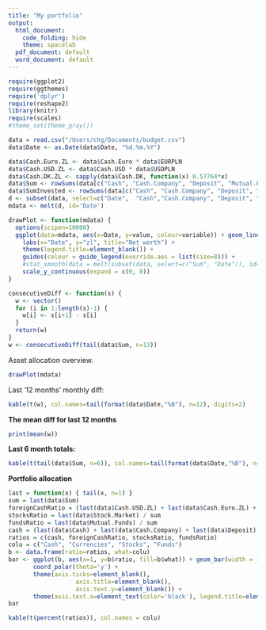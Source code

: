 ```yaml
---
title: "My portfolio"
output:
  html_document:
    code_folding: hide
    theme: spacelab
  pdf_document: default
  word_document: default
---
```


```r
require(ggplot2)
require(ggthemes)
require('dplyr')
require(reshape2)
library(knitr)
require(scales)
#theme_set(theme_gray())

data = read.csv("/Users/chg/Documents/budget.csv")
data$Date <- as.Date(data$Date, "%d.%m.%Y")

data$Cash.Euro.ZL <- data$Cash.Euro * data$EURPLN
data$Cash.USD.ZL <- data$Cash.USD * data$USDPLN
data$Cash.DK.ZL <- sapply(data$Cash.DK, function(x) 0.57764*x)
data$Sum <- rowSums(data[c("Cash", "Cash.Company", "Deposit", "Mutual.Funds", "Stock.Market", "Cash.USD.ZL", "Cash.Euro.ZL", "Cash.DK.ZL")])
data$SumInvested <- rowSums(data[c("Cash", "Cash.Company", "Deposit", "Mutual.Funds.Invested", "Stock.Market.Invested", "Cash.USD.ZL", "Cash.Euro.ZL", "Cash.DK.ZL")])
d <- subset(data, select=c("Date",  "Cash","Cash.Company", "Deposit", "Mutual.Funds","Stock.Market", "SumInvested", "Cash.Euro.ZL", "Cash.USD.ZL", "Stock.Market.Invested", "Mutual.Funds.Invested", "Cash.DK.ZL", "Sum"))
mdata <- melt(d, id='Date')

drawPlot <- function(mdata) {
  options(scipen=10000)
  ggplot(data=mdata, aes(x=Date, y=value, colour=variable)) + geom_line() +
    labs(x="Date", y="zl", title="Net worth") +
    theme(legend.title=element_blank()) +
    guides(colour = guide_legend(override.aes = list(size=8))) +
    #stat_smooth(data = melt(subset(data, select=c("Sum", "Date")), id="Date"), method = 'lm', aes(colour = 'Trend'), se = FALSE) +
    scale_y_continuous(expand = c(0, 0))
}

consecutiveDiff <- function(s) {
  w <- vector()
  for (i in 1:length(s)-1) {
    w[i] <- s[i+1] - s[i]
  }
  return(w)
}
w <- consecutiveDiff(tail(data$Sum, n=13))
```

Asset allocation overview.

```r
drawPlot(mdata)
```

Last '12 months' monthly diff:
```r
kable(t(w), col.names=tail(format(data$Date,"%B"), n=12), digits=2)
```

**The mean diff for last 12 months**
```r
print(mean(w))
```

**Last 6 month totals:**
```r
kable(t(tail(data$Sum, n=6)), col.names=tail(format(data$Date,"%B"), n=6), digits=2)
```

**Portfolio allocation**
```r
last = function(x) { tail(x, n=1) }
sum = last(data$Sum)
foreignCashRatio = (last(data$Cash.USD.ZL) + last(data$Cash.Euro.ZL) + last(data$Cash.DK.ZL)) / sum
stocksRatio = last(data$Stock.Market) / sum
fundsRatio = last(data$Mutual.Funds) / sum
cash = (last(data$Cash) + last(data$Cash.Company) + last(data$Deposit)) / sum
ratios = c(cash, foreignCashRatio, stocksRatio, fundsRatio)
colu = c("Cash", "Currencies", "Stocks", "Funds")
b <- data.frame(ratio=ratios, what=colu)
bar <- ggplot(b, aes(x=1, y=b$ratio, fill=b$what)) + geom_bar(width = 1, stat = "identity", color='black') +
       coord_polar(theta='y') +
       theme(axis.ticks=element_blank(),
                   axis.title=element_blank(),
                   axis.text.y=element_blank()) +
       theme(axis.text.x=element_text(color='black'), legend.title=element_blank())
bar
```
```r
kable(t(percent(ratios)), col.names = colu)
```

